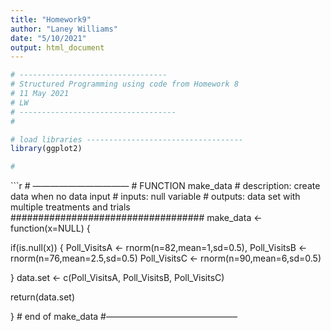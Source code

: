 ```yaml
---
title: "Homework9"
author: "Laney Williams"
date: "5/10/2021"
output: html_document
---
```

```r
# ---------------------------------
# Structured Programming using code from Homework 8
# 11 May 2021
# LW
# -----------------------------------
#
```

```r
# load libraries -----------------------------------
library(ggplot2)

#
```

```r
# ---------------------------------
# FUNCTION make_data
# description: create data when no data input
# inputs: null variable 
# outputs: data set with multiple treatments and trials
###################################
make_data <- function(x=NULL) {
  
if(is.null(x)) {
  Poll_VisitsA <- rnorm(n=82,mean=1,sd=0.5),
  Poll_VisitsB <- rnorm(n=76,mean=2.5,sd=0.5)
  Poll_VisitsC <- rnorm(n=90,mean=6,sd=0.5)

  }
  data.set <- c(Poll_VisitsA, Poll_VisitsB, Poll_VisitsC)
  

return(data.set)

  
} # end of make_data
#---------------------------------------------


